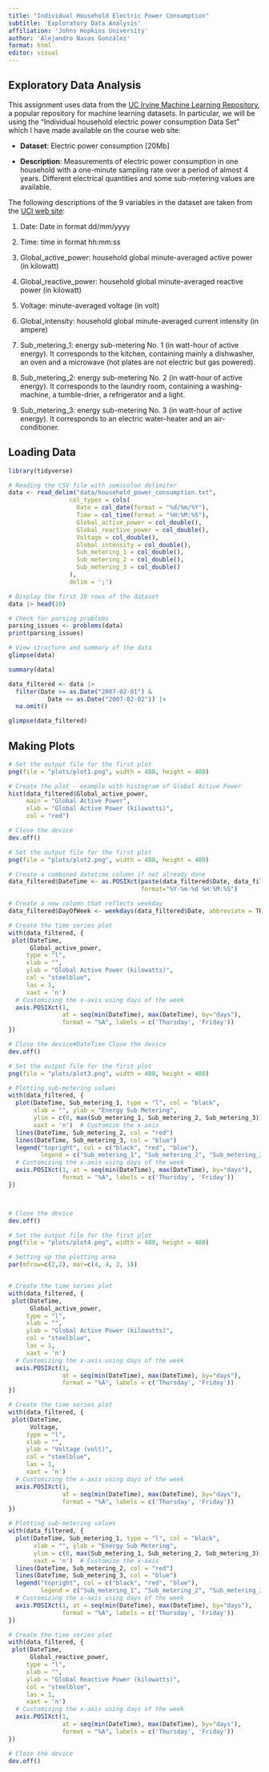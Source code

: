```yaml
---
title: "Individual Household Electric Power Consumption"
subtitle: 'Exploratory Data Analysis'
affiliation: 'Johns Hopkins University'
author: 'Alejandro Navas González'
format: html
editor: visual
---
```


## **Exploratory Data Analysis**

This assignment uses data from the [UC Irvine Machine Learning Repository](http://archive.ics.uci.edu/ml/), a popular repository for machine learning datasets. In particular, we will be using the “Individual household electric power consumption Data Set” which I have made available on the course web site:

-   **Dataset**: Electric power consumption \[20Mb\]

-   **Description**: Measurements of electric power consumption in one household with a one-minute sampling rate over a period of almost 4 years. Different electrical quantities and some sub-metering values are available.

The following descriptions of the 9 variables in the dataset are taken from the [UCI web site](Exploratory%20Data%20Analysis):

1.  Date: Date in format dd/mm/yyyy

2.  Time: time in format hh:mm:ss

3.  Global_active_power: household global minute-averaged active power (in kilowatt)

4.  Global_reactive_power: household global minute-averaged reactive power (in kilowatt)

5.  Voltage: minute-averaged voltage (in volt)

6.  Global_intensity: household global minute-averaged current intensity (in ampere)

7.  Sub_metering_1: energy sub-metering No. 1 (in watt-hour of active energy). It corresponds to the kitchen, containing mainly a dishwasher, an oven and a microwave (hot plates are not electric but gas powered).

8.  Sub_metering_2: energy sub-metering No. 2 (in watt-hour of active energy). It corresponds to the laundry room, containing a washing-machine, a tumble-drier, a refrigerator and a light.

9.  Sub_metering_3: energy sub-metering No. 3 (in watt-hour of active energy). It corresponds to an electric water-heater and an air-conditioner.

## Loading Data

```r

library(tidyverse)

```

```r

# Reading the CSV file with semicolon delimiter
data <- read_delim("data/household_power_consumption.txt", 
                 col_types = cols(
                   Date = col_date(format = "%d/%m/%Y"),
                   Time = col_time(format = "%H:%M:%S"),
                   Global_active_power = col_double(),
                   Global_reactive_power = col_double(),
                   Voltage = col_double(),
                   Global_intensity = col_double(),
                   Sub_metering_1 = col_double(),
                   Sub_metering_2 = col_double(),
                   Sub_metering_3 = col_double()
                 ), 
                 delim = ';')

# Display the first 10 rows of the dataset
data |> head(10)

```

```r

# Check for parsing problems
parsing_issues <- problems(data)
print(parsing_issues)

```

```r

# View structure and summary of the data
glimpse(data)

```

```r

summary(data)

```

```r

data_filtered <- data |> 
  filter(Date >= as.Date("2007-02-01") &
           Date <= as.Date("2007-02-02")) |> 
  na.omit()

glimpse(data_filtered)

```

## Making Plots

```r

# Set the output file for the first plot
png(file = "plots/plot1.png", width = 480, height = 480)

# Create the plot - example with histogram of Global Active Power
hist(data_filtered$Global_active_power, 
     main = "Global Active Power",
     xlab = "Global Active Power (kilowatts)", 
     col = "red")

# Close the device
dev.off()


```

```r

# Set the output file for the first plot
png(file = "plots/plot2.png", width = 480, height = 480)

# Create a combined datetime column if not already done
data_filtered$DateTime <- as.POSIXct(paste(data_filtered$Date, data_filtered$Time),
                                     format="%Y-%m-%d %H:%M:%S")

# Create a new column that reflects weekday
data_filtered$DayOfWeek <- weekdays(data_filtered$Date, abbreviate = TRUE)

# Create the time series plot
with(data_filtered, {
 plot(DateTime, 
      Global_active_power, 
     type = "l", 
     xlab = "", 
     ylab = "Global Active Power (kilowatts)", 
     col = "steelblue",
     las = 1, 
     xaxt = 'n')
  # Customizing the x-axis using days of the week
  axis.POSIXct(1,
               at = seq(min(DateTime), max(DateTime), by="days"), 
               format = "%A", labels = c('Thursday', 'Friday'))
})

# Close the device#DateTime Close the device
dev.off()


```

```r

# Set the output file for the first plot
png(file = "plots/plot3.png", width = 480, height = 480)

# Plotting sub-metering values
with(data_filtered, {
  plot(DateTime, Sub_metering_1, type = "l", col = "black", 
       xlab = "", ylab = "Energy Sub Metering", 
       ylim = c(0, max(Sub_metering_1, Sub_metering_2, Sub_metering_3)),
       xaxt = 'n')  # Customize the x-axis
  lines(DateTime, Sub_metering_2, col = "red")
  lines(DateTime, Sub_metering_3, col = "blue")
  legend("topright", col = c("black", "red", "blue"), 
         legend = c("Sub_metering_1", "Sub_metering_2", "Sub_metering_3"), lty = 1)
  # Customizing the x-axis using days of the week
  axis.POSIXct(1, at = seq(min(DateTime), max(DateTime), by="days"), 
               format = "%A", labels = c('Thursday', 'Friday'))
})



# Close the device
dev.off()


```

```r

# Set the output file for the first plot
png(file = "plots/plot4.png", width = 480, height = 480)

# Setting up the plotting area
par(mfrow=c(2,2), mar=c(4, 4, 2, 1))


# Create the time series plot
with(data_filtered, {
 plot(DateTime, 
      Global_active_power, 
     type = "l", 
     xlab = "", 
     ylab = "Global Active Power (kilowatts)", 
     col = "steelblue",
     las = 1, 
     xaxt = 'n')
  # Customizing the x-axis using days of the week
  axis.POSIXct(1,
               at = seq(min(DateTime), max(DateTime), by="days"), 
               format = "%A", labels = c('Thursday', 'Friday'))
})

# Create the time series plot
with(data_filtered, {
 plot(DateTime, 
      Voltage, 
     type = "l", 
     xlab = "", 
     ylab = "Voltage (volt)", 
     col = "steelblue",
     las = 1, 
     xaxt = 'n')
  # Customizing the x-axis using days of the week
  axis.POSIXct(1,
               at = seq(min(DateTime), max(DateTime), by="days"), 
               format = "%A", labels = c('Thursday', 'Friday'))
})

# Plotting sub-metering values
with(data_filtered, {
  plot(DateTime, Sub_metering_1, type = "l", col = "black", 
       xlab = "", ylab = "Energy Sub Metering", 
       ylim = c(0, max(Sub_metering_1, Sub_metering_2, Sub_metering_3)),
       xaxt = 'n')  # Customize the x-axis
  lines(DateTime, Sub_metering_2, col = "red")
  lines(DateTime, Sub_metering_3, col = "blue")
  legend("topright", col = c("black", "red", "blue"), 
         legend = c("Sub_metering_1", "Sub_metering_2", "Sub_metering_3"), lty = 1)
  # Customizing the x-axis using days of the week
  axis.POSIXct(1, at = seq(min(DateTime), max(DateTime), by="days"), 
               format = "%A", labels = c('Thursday', 'Friday'))
})

# Create the time series plot
with(data_filtered, {
 plot(DateTime, 
      Global_reactive_power, 
     type = "l", 
     xlab = "", 
     ylab = "Global Reactive Power (kilowatts)", 
     col = "steelblue",
     las = 1, 
     xaxt = 'n')
  # Customizing the x-axis using days of the week
  axis.POSIXct(1,
               at = seq(min(DateTime), max(DateTime), by="days"), 
               format = "%A", labels = c('Thursday', 'Friday'))
})

# Close the device
dev.off()


```
